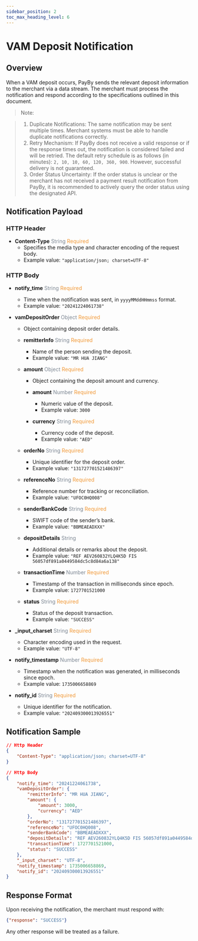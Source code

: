 ```yaml
---
sidebar_position: 2
toc_max_heading_level: 6
---
```


# VAM Deposit Notification

## Overview

When a VAM deposit occurs, PayBy sends the relevant deposit information to the merchant via a data stream. The merchant must process the notification and respond according to the specifications outlined in this document.

> Note:

> 1. Duplicate Notifications: The same notification may be sent multiple times. Merchant systems must be able to handle duplicate notifications correctly. 
> 2. Retry Mechanism: If PayBy does not receive a valid response or if the response times out, the notification is considered failed and will be retried. The default retry schedule is as follows (in minutes): `2, 10, 10, 60, 120, 360, 900`. However, successful delivery is not guaranteed.
> 3. Order Status Uncertainty: If the order status is unclear or the merchant has not received a payment result notification from PayBy, it is recommended to actively query the order status using the designated API.


## Notification Payload

### HTTP Header

- **Content-Type** <font color='#7d8793'>String</font> <font color='#f19938'>Required</font>  
  - Specifies the media type and character encoding of the request body.  
  - Example value: `"application/json; charset=UTF-8"`

### HTTP Body

- **notify_time** <font color='#7d8793'>String</font> <font color='#f19938'>Required</font>  
  - Time when the notification was sent, in `yyyyMMddHHmmss` format.  
  - Example value: `"20241224061738"`

- **vamDepositOrder** <font color='#7d8793'>Object</font> <font color='#f19938'>Required</font>  
  - Object containing deposit order details.

  - **remitterInfo** <font color='#7d8793'>String</font> <font color='#f19938'>Required</font>  
    - Name of the person sending the deposit.  
    - Example value: `"MR HUA JIANG"`

  - **amount** <font color='#7d8793'>Object</font> <font color='#f19938'>Required</font>  
    - Object containing the deposit amount and currency.

    - **amount** <font color='#7d8793'>Number</font> <font color='#f19938'>Required</font>  
      - Numeric value of the deposit.  
      - Example value: `3000`

    - **currency** <font color='#7d8793'>String</font> <font color='#f19938'>Required</font>  
      - Currency code of the deposit.  
      - Example value: `"AED"`

  - **orderNo** <font color='#7d8793'>String</font> <font color='#f19938'>Required</font>  
    - Unique identifier for the deposit order.  
    - Example value: `"131727701521486397"`

  - **referenceNo** <font color='#7d8793'>String</font> <font color='#f19938'>Required</font>  
    - Reference number for tracking or reconciliation.  
    - Example value: `"UFOC0HQ008"`

  - **senderBankCode** <font color='#7d8793'>String</font> <font color='#f19938'>Required</font>  
    - SWIFT code of the sender’s bank.  
    - Example value: `"BBMEAEADXXX"`

  - **depositDetails** <font color='#7d8793'>String</font>  
    - Additional details or remarks about the deposit.  
    - Example value: `"REF AEV260832YLQ4K5D FIS 56057df891a0449584dc5c8d84a6a138"`

  - **transactionTime** <font color='#7d8793'>Number</font> <font color='#f19938'>Required</font>  
    - Timestamp of the transaction in milliseconds since epoch.  
    - Example value: `1727701521000`

  - **status** <font color='#7d8793'>String</font> <font color='#f19938'>Required</font>  
    - Status of the deposit transaction.  
    - Example value: `"SUCCESS"`

- **_input_charset** <font color='#7d8793'>String</font> <font color='#f19938'>Required</font>  
  - Character encoding used in the request.  
  - Example value: `"UTF-8"`

- **notify_timestamp** <font color='#7d8793'>Number</font> <font color='#f19938'>Required</font>  
  - Timestamp when the notification was generated, in milliseconds since epoch.  
  - Example value: `1735006658869`

- **notify_id** <font color='#7d8793'>String</font> <font color='#f19938'>Required</font>  
  - Unique identifier for the notification.  
  - Example value: `"202409300013926551"`

## Notification Sample

```json
// Http Header
{
    "Content-Type": "application/json; charset=UTF-8"
}

// Http Body
{
    "notify_time": "20241224061738",
    "vamDepositOrder": {
        "remitterInfo": "MR HUA JIANG",
        "amount": {
            "amount": 3000,
            "currency": "AED"
        },
        "orderNo": "131727701521486397",
        "referenceNo": "UFOC0HQ008",
        "senderBankCode": "BBMEAEADXXX",
        "depositDetails": "REF AEV260832YLQ4K5D FIS 56057df891a0449584dc5c8d84a6a138",
        "transactionTime": 1727701521000,
        "status": "SUCCESS"
    },
    "_input_charset": "UTF-8",
    "notify_timestamp": 1735006658869,
    "notify_id": "202409300013926551"
}
```

## Response Format

Upon receiving the notification, the merchant must respond with:

```json
{"response": "SUCCESS"}
```

Any other response will be treated as a failure.
